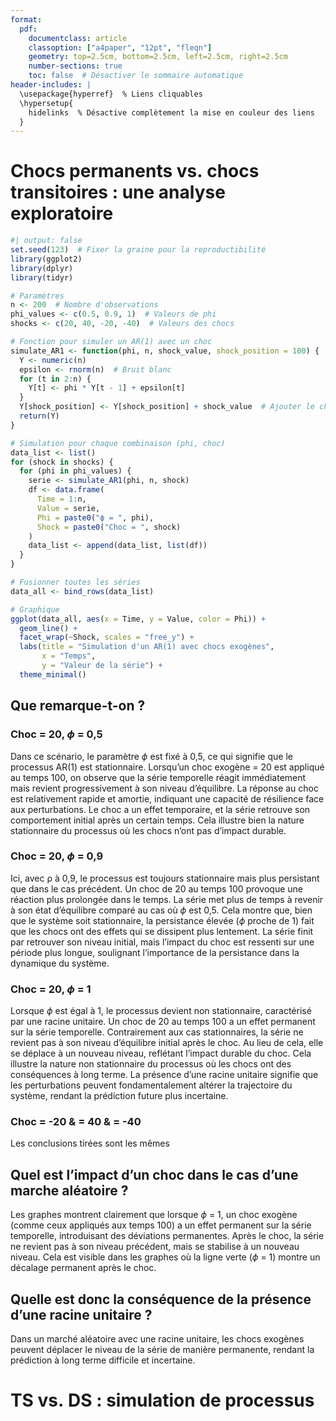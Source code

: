 ```yaml
---
format: 
  pdf:
    documentclass: article
    classoption: ["a4paper", "12pt", "fleqn"]
    geometry: top=2.5cm, bottom=2.5cm, left=2.5cm, right=2.5cm
    number-sections: true
    toc: false  # Désactiver le sommaire automatique
header-includes: |
  \usepackage{hyperref}  % Liens cliquables
  \hypersetup{
    hidelinks  % Désactive complètement la mise en couleur des liens
  }
---
```


```{=tex}
\begin{titlepage}
    \begin{center}
        \vspace{\fill}  % Ajoute de l'espace flexible avant

        {\LARGE \textbf{Séries temporelles univariées}}\\
        \vspace{0.5cm}
        {\Large M1 ECAP -- Séance 4 -- Année 2024/2025}\\
        
        \vspace{2cm}
        
        {\Large \textbf{TD4 ANALYSE DE LA NON-STATIONARITÉ ET RACINES UNITAIRES}}\\
        \vspace{0.5cm}
        \textit{Responsable d'enseignement : Benoît SÉVI}\\
        \href{mailto:benoit.sevi@univ-nantes.fr}{benoit.sevi@univ-nantes.fr}\\
        
        \vspace{1.5cm}
        
        {\large \textbf{Timothée CADET, Arthur ERNOUL DE LA PROVOTE}}
        
        \vspace{\fill}  % Ajoute de l'espace flexible après
        
        {\large \today}
    \end{center}
\end{titlepage}
\begingroup
\hypersetup{linkcolor=black}
\tableofcontents
\endgroup
```

#  Chocs permanents vs. chocs transitoires : une analyse exploratoire

```r
#| output: false
set.seed(123)  # Fixer la graine pour la reproductibilité
library(ggplot2)
library(dplyr)
library(tidyr)
```


```r
# Paramètres
n <- 200  # Nombre d'observations
phi_values <- c(0.5, 0.9, 1)  # Valeurs de phi
shocks <- c(20, 40, -20, -40)  # Valeurs des chocs

# Fonction pour simuler un AR(1) avec un choc
simulate_AR1 <- function(phi, n, shock_value, shock_position = 100) {
  Y <- numeric(n)
  epsilon <- rnorm(n)  # Bruit blanc
  for (t in 2:n) {
    Y[t] <- phi * Y[t - 1] + epsilon[t]
  }
  Y[shock_position] <- Y[shock_position] + shock_value  # Ajouter le choc
  return(Y)
}

# Simulation pour chaque combinaison (phi, choc)
data_list <- list()
for (shock in shocks) {
  for (phi in phi_values) {
    serie <- simulate_AR1(phi, n, shock)
    df <- data.frame(
      Time = 1:n,
      Value = serie,
      Phi = paste0("ϕ = ", phi),
      Shock = paste0("Choc = ", shock)
    )
    data_list <- append(data_list, list(df))
  }
}

# Fusionner toutes les séries
data_all <- bind_rows(data_list)
```


```r
# Graphique
ggplot(data_all, aes(x = Time, y = Value, color = Phi)) +
  geom_line() +
  facet_wrap(~Shock, scales = "free_y") +
  labs(title = "Simulation d'un AR(1) avec chocs exogènes",
       x = "Temps",
       y = "Valeur de la série") +
  theme_minimal()

```



## Que remarque-t-on ? 

### Choc = 20, $\phi$ = 0,5

Dans ce scénario, le paramètre $\phi$ est fixé à 0,5, ce qui signifie que le processus AR(1) est stationnaire. Lorsqu'un choc exogène = 20 est appliqué au temps 100, on observe que la série temporelle réagit immédiatement mais revient progressivement à son niveau d'équilibre. La réponse au choc est relativement rapide et amortie, indiquant une capacité de résilience face aux perturbations. Le choc a un effet temporaire, et la série retrouve son comportement initial après un certain temps. Cela illustre bien la nature stationnaire du processus où les chocs n'ont pas d'impact durable.

### Choc = 20, $\phi$ = 0,9

Ici, avec ρ à 0,9, le processus est toujours stationnaire mais plus persistant que dans le cas précédent. Un choc de 20 au temps 100 provoque une réaction plus prolongée dans le temps. La série met plus de temps à revenir à son état d'équilibre comparé au cas où $\phi$ est 0,5. Cela montre que, bien que le système soit stationnaire, la persistance élevée ($\phi$ proche de 1) fait que les chocs ont des effets qui se dissipent plus lentement. La série finit par retrouver son niveau initial, mais l'impact du choc est ressenti sur une période plus longue, soulignant l'importance de la persistance dans la dynamique du système.

### Choc = 20, $\phi$ = 1

Lorsque $\phi$ est égal à 1, le processus devient non stationnaire, caractérisé par une racine unitaire. Un choc de 20 au temps 100 a un effet permanent sur la série temporelle. Contrairement aux cas stationnaires, la série ne revient pas à son niveau d'équilibre initial après le choc. Au lieu de cela, elle se déplace à un nouveau niveau, reflétant l'impact durable du choc. Cela illustre la nature non stationnaire du processus où les chocs ont des conséquences à long terme. La présence d'une racine unitaire signifie que les perturbations peuvent fondamentalement altérer la trajectoire du système, rendant la prédiction future plus incertaine.


### Choc = -20 & = 40 & = -40

Les conclusions tirées sont les mêmes

## Quel est l’impact d’un choc dans le cas d’une marche aléatoire ?

Les graphes montrent clairement que lorsque $\phi$ = 1, un choc exogène (comme ceux appliqués aux temps 100) a un effet permanent sur la série temporelle, introduisant des déviations permanentes. Après le choc, la série ne revient pas à son niveau précédent, mais se stabilise à un nouveau niveau. Cela est visible dans les graphes où la ligne verte ($\phi$ = 1) montre un décalage permanent après le choc.

##  Quelle est donc la conséquence de la présence d’une racine unitaire ?

Dans un marché aléatoire avec une racine unitaire, les chocs exogènes peuvent déplacer le niveau de la série de manière permanente, rendant la prédiction à long terme difficile et incertaine.


# TS vs. DS : simulation de processus

























